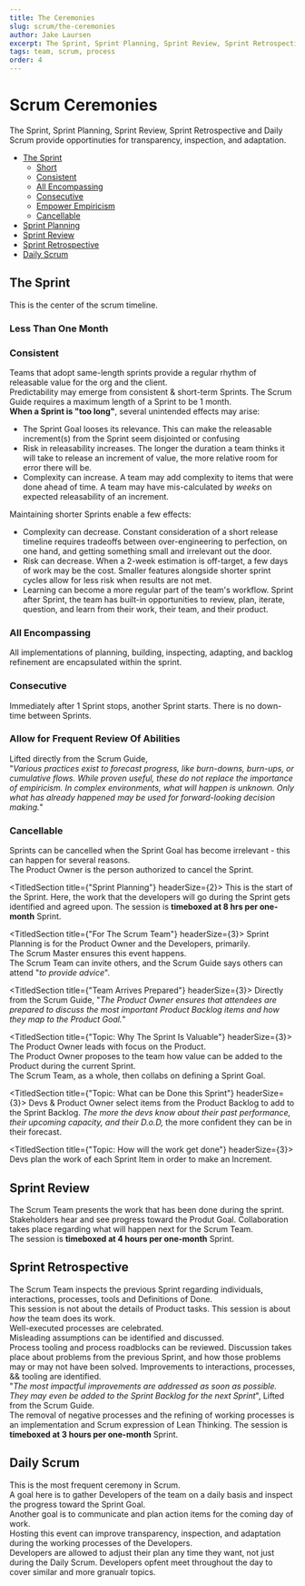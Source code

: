 ```yaml
---
title: The Ceremonies
slug: scrum/the-ceremonies
author: Jake Laursen
excerpt: The Sprint, Sprint Planning, Sprint Review, Sprint Retrospective and Daily Scrum
tags: team, scrum, process
order: 4
---
```



# Scrum Ceremonies

The Sprint, Sprint Planning, Sprint Review, Sprint Retrospective and Daily Scrum provide opportinuties for transparency, inspection, and adaptation.

- [The Sprint](#the-sprint)
  - [Short](#less-than-one-month)
  - [Consistent](#consistent)
  - [All Encompassing](#all-encompassing)
  - [Consecutive](#consecutive)
  - [Empower Empiricism](#allow-for-frequent-review-of-abilities)
  - [Cancellable](#cancellable)
- [Sprint Planning](#sprint-planning)
- [Sprint Review](#sprint-review)
- [Sprint Retrospective](#sprint-retrospective)
- [Daily Scrum](#daily-scrum)

## The Sprint

This is the center of the scrum timeline.

### Less Than One Month

### Consistent

Teams that adopt same-length sprints provide a regular rhythm of releasable value for the org and the client.  
Predictability may emerge from consistent & short-term Sprints. The Scrum Guide requires a maximum length of a Sprint to be 1 month.  
**When a Sprint is "too long"**, several unintended effects may arise:

- The Sprint Goal looses its relevance. This can make the releasable increment(s) from the Sprint seem disjointed or confusing
- Risk in releasability increases. The longer the duration a team thinks it will take to release an increment of value, the more relative room for error there will be.
- Complexity can increase. A team may add complexity to items that were done ahead of time. A team may have mis-calculated by _weeks_ on expected releasability of an increment.

Maintaining shorter Sprints enable a few effects:

- Complexity can decrease. Constant consideration of a short release timeline requires tradeoffs between over-engineering to perfection, on one hand, and getting something small and irrelevant out the door.
- Risk can decrease. When a 2-week estimation is off-target, a few days of work may be the cost. Smaller features alongside shorter sprint cycles allow for less risk when results are not met.
- Learning can become a more regular part of the team's workflow. Sprint after Sprint, the team has built-in opportunities to review, plan, iterate, question, and learn from their work, their team, and their product.

### All Encompassing

All implementations of planning, building, inspecting, adapting, and backlog refinement are encapsulated within the sprint.

### Consecutive

Immediately after 1 Sprint stops, another Sprint starts. There is no down-time between Sprints.

### Allow for Frequent Review Of Abilities

Lifted directly from the Scrum Guide,  
"_Various practices exist to forecast progress, like burn-downs, burn-ups, or cumulative flows. While proven useful, these do not replace the importance of empiricism. In complex environments, what will happen is unknown. Only what has already happened may be used for forward-looking decision making._"

### Cancellable

Sprints can be cancelled when the Sprint Goal has become irrelevant - this can happen for several reasons.  
The Product Owner is the person authorized to cancel the Sprint.

<TitledSection title={"Sprint Planning"} headerSize={2}>
This is the start of the Sprint. Here, the work that the developers will go during the Sprint gets identified and agreed upon.
The session is **timeboxed at 8 hrs per one-month** Sprint.
</TitledSection>

<TitledSection title={"For The Scrum Team"} headerSize={3}>
Sprint Planning is for the Product Owner and the Developers, primarily.  
The Scrum Master ensures this event happens.  
The Scrum Team can invite others, and the Scrum Guide says others can attend "_to provide advice_".
</TitledSection>

<TitledSection title={"Team Arrives Prepared"} headerSize={3}>
Directly from the Scrum Guide, "_The Product Owner ensures that attendees are prepared to discuss the most important Product Backlog items and how they map to the Product Goal._"
</TitledSection>



<TitledSection title={"Topic: Why The Sprint Is Valuable"} headerSize={3}>
The Product Owner leads with focus on the Product.  
The Product Owner proposes to the team how value can be added to the Product during the current Sprint.  
The Scrum Team, as a whole, then collabs on defining a Sprint Goal.
</TitledSection>

<TitledSection title={"Topic: What can be Done this Sprint"} headerSize={3}>
Devs & Product Owner select items from the Product Backlog to add to the Sprint Backlog.
_The more the devs know about their past performance, their upcoming capacity, and their D.o.D,_ the more confident they can be in their forecast.
</TitledSection>

<TitledSection title={"Topic: How will the work get done"} headerSize={3}>
Devs plan the work of each Sprint Item in order to make an Increment.
</TitledSection>



## Sprint Review

The Scrum Team presents the work that has been done during the sprint.  
Stakeholders hear and see progress toward the Produt Goal.
Collaboration takes place regarding what will happen next for the Scrum Team.  
The session is **timeboxed at 4 hours per one-month** Sprint.

## Sprint Retrospective

The Scrum Team inspects the previous Sprint regarding individuals, interactions, processes, tools and Definitions of Done.  
This session is not about the details of Product tasks. This session is about _how_ the team does its work.  
Well-executed processes are celebrated.  
Misleading assumptions can be identified and discussed.  
Process tooling and process roadblocks can be reviewed.
Discussion takes place about problems from the previous Sprint, and how those problems may or may not have been solved.
Improvements to interactions, processes, && tooling are identified.  
"_The most impactful improvements are addressed as soon as possible. They may even be added to the Sprint Backlog for the next Sprint_", Lifted from the Scrum Guide.  
The removal of negative processes and the refining of working processes is an implementation and Scrum expression of Lean Thinking.
The session is **timeboxed at 3 hours per one-month** Sprint.

## Daily Scrum

This is the most frequent ceremony in Scrum.  
A goal here is to gather Developers of the team on a daily basis and inspect the progress toward the Sprint Goal.  
Another goal is to communicate and plan action items for the coming day of work.  
Hosting this event can improve transparency, inspection, and adaptation during the working processes of the Developers.  
Developers are allowed to adjust their plan any time they want, not just during the Daily Scrum. Developers opfent meet throughout the day to cover similar and more granualr topics.
